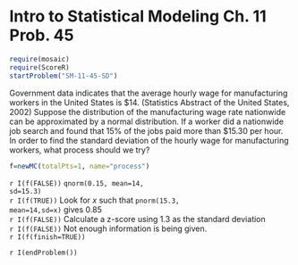 Intro to Statistical Modeling Ch. 11 Prob. 45
========================================================
```r
require(mosaic)
require(ScoreR)
startProblem("SM-11-45-SD")
```
Government data indicates that the average hourly wage for manufacturing workers in the United States is $14. (Statistics Abstract of the United States, 2002) Suppose the distribution of the manufacturing wage rate nationwide can be approximated by a normal distribution. If a worker did a nationwide job search and found that 15% of the jobs paid more than $15.30 per hour.  In order to find the standard deviation of the hourly wage for manufacturing workers, what process should we try?
```r
f=newMC(totalPts=1, name="process")
```
`r I(f(FALSE))` <code>qnorm(0.15, mean=14, sd=15.3)</code>     
`r I(f(TRUE))` Look for $x$ such that <code>pnorm(15.3, mean=14,sd=x)</code> gives 0.85    
`r I(f(FALSE))` Calculate a z-score using 1.3 as the standard deviation    
`r I(f(FALSE))` Not enough information is being given.    
`r I(f(finish=TRUE))`

`r I(endProblem())`